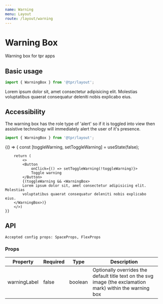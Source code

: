 ```yaml
---
name: Warning
menu: Layout
route: /layout/warning
---
```



# Warning Box

Warning box for tpr apps

## Basic usage

```js
import { WarningBox } from '@tpr/layout';
```

<Playground>
	<WarningBox>
			Lorem ipsum dolor sit, amet consectetur adipisicing elit. Molestias
			voluptatibus quaerat consequatur deleniti nobis explicabo eius.
		</WarningBox>
</Playground>

## Accessibility

The warning box has the role type of 'alert' so if it is toggled into view then assistive technology will immediately alert the user of it's presence.

```js
import { WarningBox } from '@tpr/layout';
```

<Playground>
	{() => {
		const [toggleWarning, setToggleWarning] = useState(false);
		
		return (
			<>
			<Button
				onClick={() => setToggleWarning(!toggleWarning)}>
				Toggle warning
			</Button>
			{(toggleWarning && <WarningBox>
			Lorem ipsum dolor sit, amet consectetur adipisicing elit. Molestias
			voluptatibus quaerat consequatur deleniti nobis explicabo eius.
		</WarningBox>)}
		</>)
	}}
</Playground>


## API

```
Accepted config props: SpaceProps, FlexProps
```

### Props

| Property         | Required | Type              | Description                                                                                                |
| ---------------- | -------- | ----------------- | ---------------------------------------------------------------------------------------------------------- |
| warningLabel     | false    | boolean           | Optionally overrides the default title text on the svg image (the exclamation mark) within the warning box |